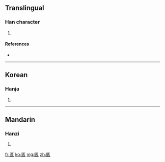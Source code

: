 ==Translingual==

===Han character===
{{Han char|rn=22|rad=匚|as=17|sn=19|four=|canj=尸廿人X (STOX)}}

# {{defn|Han|sort=匚17}}

====References====
* {{Han ref|kx=0154.310|dkj=02665|dj=0347.050|hdz=10091.010|uh=5336|ud=21302}}

----

==Korean==

===Hanja===
{{ko-hanja|hangeul=구|rv=gu|mr=ku}}

# {{defn|Korean}}

----

==Mandarin==

===Hanzi===
{{cmn-hanzi|pin=[[jiù]] ([[jiu4]])|wg=chiu<sup>4</sup>}}

# {{defn|Mandarin}}

[[fr:匶]]
[[ko:匶]]
[[mg:匶]]
[[zh:匶]]